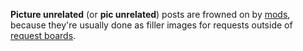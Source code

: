 '''Picture unrelated''' (or '''pic unrelated''') posts are frowned on by [[mods]], because they're usually done as filler images for requests outside of [[4chan/r/|request boards]].